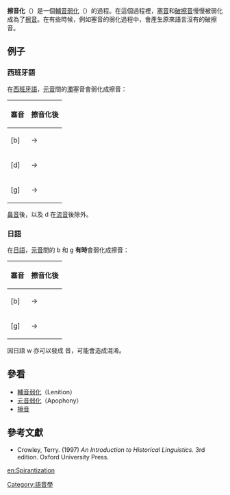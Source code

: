{{语音变化}}
'''擦音化'''（{{lang|en|'''Spirantization'''}}）是一個[[輔音弱化|輔音弱化]]（{{lang|en|lenition}}）的過程。在這個過程裡，[[塞音|塞音]]和[[破擦音|破擦音]]慢慢被弱化成為了[[擦音|擦音]]。在有些時候，例如塞音的弱化過程中，會產生原來語言沒有的破擦音。

== 例子 ==

=== 西班牙語 ===
在[[西班牙語|西班牙語]]，[[元音|元音]]間的[[濁音|濁]]塞音會弱化成擦音：
{| class="wikitable"
! 塞音  !! 擦音化後
|-
| [b] || →  {{IPA|[β̞]}}
|-
| [d] || →  {{IPA|[ð̞]}}
|-
| [g] || →  {{IPA|[ɣ̞]}}
|}

[[鼻音_(辅音)|鼻音]]後，以及 d 在[[流音|流音]]後除外。

=== 日語 ===
在[[日語|日語]]，[[元音|元音]]間的 b 和 g '''有時'''會弱化成擦音：
{| class="wikitable"
! 塞音  !! 擦音化後
|-
| [b] || →  {{IPA|[β]}}
|-
| [g] || →  {{IPA|[ɣ]}}
|}

因日語 w {{IPA|[ɰᵝ]}} 亦可以發成 {{IPA|[β̞]}} 音，可能會造成混淆。

== 參看 ==
* [[輔音弱化|輔音弱化]]（Lenition）
* [[元音弱化|元音弱化]]（Apophony）
* [[擦音|擦音]]

==參考文獻==
*Crowley, Terry. (1997) ''An Introduction to Historical Linguistics.'' 3rd edition. Oxford University Press.

{{Ling-stub}}
[[Category:語音學|Category:語音學]]

[[en:Spirantization|en:Spirantization]]